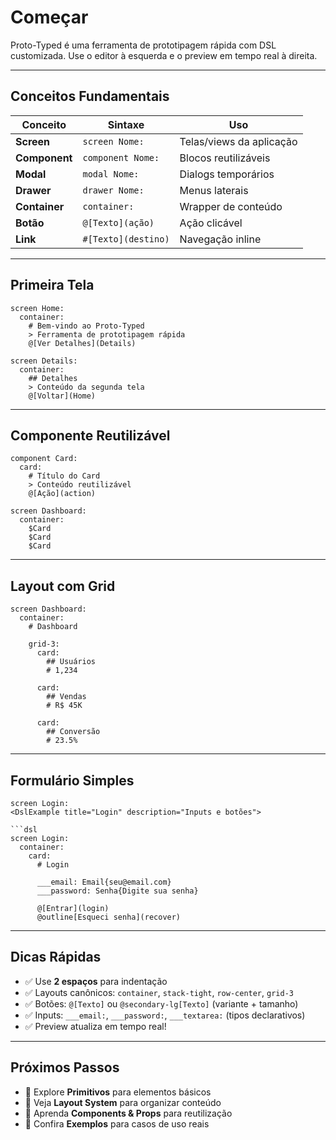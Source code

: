 # Começar


Proto-Typed é uma ferramenta de prototipagem rápida com DSL customizada. Use o editor à esquerda e o preview em tempo real à direita.

---

## Conceitos Fundamentais

| Conceito | Sintaxe | Uso |
|----------|---------|-----|
| **Screen** | `screen Nome:` | Telas/views da aplicação |
| **Component** | `component Nome:` | Blocos reutilizáveis |
| **Modal** | `modal Nome:` | Dialogs temporários |
| **Drawer** | `drawer Nome:` | Menus laterais |
| **Container** | `container:` | Wrapper de conteúdo |
| **Botão** | `@[Texto](ação)` | Ação clicável |
| **Link** | `#[Texto](destino)` | Navegação inline |

---

## Primeira Tela

<DslExample title="Duas Telas" description="Navegação entre telas com botões">

```dsl
screen Home:
  container:
    # Bem-vindo ao Proto-Typed
    > Ferramenta de prototipagem rápida
    @[Ver Detalhes](Details)

screen Details:
  container:
    ## Detalhes
    > Conteúdo da segunda tela
    @[Voltar](Home)
```

</DslExample>

---

## Componente Reutilizável

<DslExample title="Componente" description="Declare uma vez, use em qualquer lugar">

```dsl
component Card:
  card:
    # Título do Card
    > Conteúdo reutilizável
    @[Ação](action)

screen Dashboard:
  container:
    $Card
    $Card
    $Card
```

</DslExample>

---

## Layout com Grid

<DslExample title="Grid de Cards" description="Organize elementos em grade">

```dsl
screen Dashboard:
  container:
    # Dashboard
    
    grid-3:
      card:
        ## Usuários
        # 1,234
      
      card:
        ## Vendas
        # R$ 45K
      
      card:
        ## Conversão
        # 23.5%
```

</DslExample>

---

## Formulário Simples

<DslExample title="Login" description="Inputs e botões">

```dsl
screen Login:
<DslExample title="Login" description="Inputs e botões">

```dsl
screen Login:
  container:
    card:
      # Login
      
      ___email: Email{seu@email.com}
      ___password: Senha{Digite sua senha}
      
      @[Entrar](login)
      @outline[Esqueci senha](recover)
```

</DslExample>

---

## Dicas Rápidas

- ✅ Use **2 espaços** para indentação
- ✅ Layouts canônicos: `container`, `stack-tight`, `row-center`, `grid-3`
- ✅ Botões: `@[Texto]` ou `@secondary-lg[Texto]` (variante + tamanho)
- ✅ Inputs: `___email:`, `___password:`, `___textarea:` (tipos declarativos)
- ✅ Preview atualiza em tempo real!

---

## Próximos Passos

- 📖 Explore **Primitivos** para elementos básicos
- 🎨 Veja **Layout System** para organizar conteúdo
- 🧩 Aprenda **Components & Props** para reutilização
- 🎯 Confira **Exemplos** para casos de uso reais
